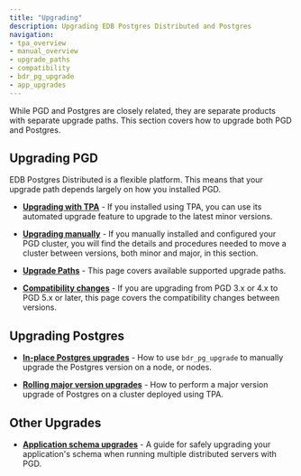 ```yaml
---
title: "Upgrading"
description: Upgrading EDB Postgres Distributed and Postgres
navigation:
- tpa_overview
- manual_overview
- upgrade_paths
- compatibility
- bdr_pg_upgrade
- app_upgrades
---
```


While PGD and Postgres are closely related, they are separate products with separate upgrade paths. This section covers how to upgrade both PGD and Postgres.

## Upgrading PGD

EDB Postgres Distributed is a flexible platform. This means that your upgrade path depends largely on how you installed PGD.

* **[Upgrading with TPA](tpa_overview)** - If you installed using TPA, you can use its automated upgrade feature to upgrade to the latest minor versions.

* **[Upgrading manually](manual_overview)** - If you manually installed and configured your PGD cluster, you will find the details and procedures needed to move a cluster between versions, both minor and major, in this section.

* **[Upgrade Paths](upgrade_paths)** - This page covers available supported upgrade paths.

* **[Compatibility changes](compatibility)** - If you are upgrading from PGD 3.x or 4.x to PGD 5.x or later, this page covers the compatibility changes between versions.


## Upgrading Postgres

* **[In-place Postgres upgrades](bdr_pg_upgrade)** - How to use `bdr_pg_upgrade` to manually upgrade the Postgres version on a node, or nodes.

* **[Rolling major version upgrades](upgrading_major_rolling)** - How to perform a major version upgrade of Postgres on a cluster deployed using TPA.


## Other Upgrades

* **[Application schema upgrades](app_upgrades)** - A guide for safely upgrading your application's schema when running multiple distributed servers with PGD.

